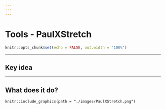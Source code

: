 ```yaml
---
---
---
```


# Tools - PaulXStretch

```r
knitr::opts_chunk$set(echo = FALSE, out.width = "100%")
```

<Description>

------------------------------------------------------------------------

## Key idea {.unnumbered}

<Key Idea>

------------------------------------------------------------------------

## What does it do?

```
knitr::include_graphics(path = "./images/PaulXStretch.png")
```
